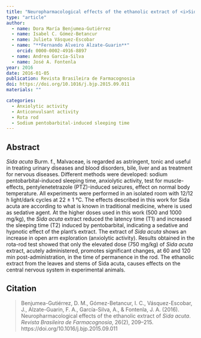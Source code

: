 ```yaml
---
title: "Neuropharmacological effects of the ethanolic extract of <i>Sida acuta</i>"
type: "article"
author:
  - name: Dora María Benjumea-Gutiérrez
  - name: Isabel C. Gómez-Betancur
  - name: Julieta Vásquez-Escobar
  - name: "**Fernando Alveiro Alzate-Guarin**"
    orcid: 0000-0002-4916-8897
  - name: Andrea García-Silva
  - name: José A. Fontenla
year: 2016
date: 2016-01-05
publication: Revista Brasileira de Farmacognosia
doi: https://doi.org/10.1016/j.bjp.2015.09.011
materials: ""

categories:
  - Anxiolytic activity
  - Anticonvulsant activity
  - Rota rod
  - Sodium pentobarbital-induced sleeping time
---
```


## Abstract

*Sida acuta* Burm. f., Malvaceae, is regarded as astringent, tonic and useful in treating urinary diseases and blood disorders, bile, liver and as treatment for nervous diseases. Different methods were developed: sodium pentobarbital-induced sleeping time, anxiolytic activity, test for muscle-effects, pentylenetetrazole (PTZ)-induced seizures, effect on normal body temperature. All experiments were performed in an isolated room with 12/12 h light/dark cycles at 22 ± 1 °C. The effects described in this work for Sida acuta are according to what is known in traditional medicine, where is used as sedative agent. At the higher doses used in this work (500 and 1000 mg/kg), the *Sida acuta* extract reduced the latency time (T1) and increased the sleeping time (T2) induced by pentobarbital, indicating a sedative and hypnotic effect of the plant's extract. The extract of *Sida acuta* shows an increase in open arm exploration (anxiolytic activity). Results obtained in the rota-rod test showed that only the elevated dose (750 mg/kg) of *Sida acuta* extract, acutely administered, promotes significant changes, at 60 and 120 min post-administration, in the time of permanence in the rod. The ethanolic extract from the leaves and stems of Sida acuta, causes effects on the central nervous system in experimental animals.

## Citation

> Benjumea-Gutiérrez, D. M., Gómez-Betancur, I. C., Vásquez-Escobar, J., Alzate-Guarin, F. A., García-Silva, A., & Fontenla, J. A. (2016). Neuropharmacological effects of the ethanolic extract of *Sida acuta*. *Revista Brasileira de Farmacognosia*, 26(2), 209–215. https://doi.org/10.1016/j.bjp.2015.09.011